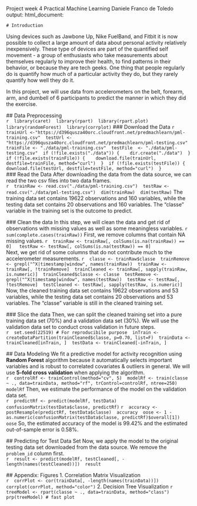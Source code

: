  Project week 4 Practical Machine Learning 
 Daniele Franco de Toledo
 output:
   html_document:
   
   
   
   
    # Introduction  
 Using devices such as Jawbone Up, Nike FuelBand, and Fitbit it is now possible to collect a large amount of data about personal activity relatively inexpensively. These type of devices are part of the quantified self movement - a group of enthusiasts who take measurements about themselves regularly to improve their health, to find patterns in their behavior, or because they are tech geeks. One thing that people regularly do is quantify how much of a particular activity they do, but they rarely quantify how well they do it.  
 
  In this project, we will use data from accelerometers on the belt, forearm, arm, and dumbell of 6 participants to predict the manner in which they did the exercise.  
 
  ## Data Preprocessing  
 ```{r, cache = T}
 library(caret)
 library(rpart)
 library(rpart.plot)
 library(randomForest)
 library(corrplot)
 ```
 ### Download the Data
 ```{r, cache = T}
 trainUrl <-"https://d396qusza40orc.cloudfront.net/predmachlearn/pml-training.csv"
 testUrl <- "https://d396qusza40orc.cloudfront.net/predmachlearn/pml-testing.csv"
 trainFile <- "./data/pml-training.csv"
 testFile  <- "./data/pml-testing.csv"
 if (!file.exists("./data")) {
   dir.create("./data")
 }
 if (!file.exists(trainFile)) {
   download.file(trainUrl, destfile=trainFile, method="curl")
 }
 if (!file.exists(testFile)) {
   download.file(testUrl, destfile=testFile, method="curl")
 }
 ```  
 ### Read the Data
 After downloading the data from the data source, we can read the two csv files into two data frames.        
 ```{r, cache = T}
 trainRaw <- read.csv("./data/pml-training.csv")
 testRaw <- read.csv("./data/pml-testing.csv")
 dim(trainRaw)
 dim(testRaw)
 ```
 The training data set contains 19622 observations and 160 variables, while the testing data set contains 20 observations and 160 variables. The "classe" variable in the training set is the outcome to predict. 
 
  ### Clean the data
 In this step, we will clean the data and get rid of observations with missing values as well as some meaningless variables.
 ```{r, cache = T}
 sum(complete.cases(trainRaw))
 ```
 First, we remove columns that contain NA missing values.
 ```{r, cache = T}
 trainRaw <- trainRaw[, colSums(is.na(trainRaw)) == 0] 
 testRaw <- testRaw[, colSums(is.na(testRaw)) == 0] 
 ```  
 Next, we get rid of some columns that do not contribute much to the accelerometer measurements.
 ```{r, cache = T}
 classe <- trainRaw$classe
 trainRemove <- grepl("^X|timestamp|window", names(trainRaw))
 trainRaw <- trainRaw[, !trainRemove]
 trainCleaned <- trainRaw[, sapply(trainRaw, is.numeric)]
 trainCleaned$classe <- classe
 testRemove <- grepl("^X|timestamp|window", names(testRaw))
 testRaw <- testRaw[, !testRemove]
 testCleaned <- testRaw[, sapply(testRaw, is.numeric)]
 ```
 Now, the cleaned training data set contains 19622 observations and 53 variables, while the testing data set contains 20 observations and 53 variables. The "classe" variable is still in the cleaned training set.
 
  ### Slice the data
 Then, we can split the cleaned training set into a pure training data set (70%) and a validation data set (30%). We will use the validation data set to conduct cross validation in future steps.  
 ```{r, cache = T}
 set.seed(22519) # For reproducibile purpose
 inTrain <- createDataPartition(trainCleaned$classe, p=0.70, list=F)
 trainData <- trainCleaned[inTrain, ]
 testData <- trainCleaned[-inTrain, ]
 ```
 
  ## Data Modeling
 We fit a predictive model for activity recognition using **Random Forest** algorithm because it automatically selects important variables and is robust to correlated covariates & outliers in general. We will use **5-fold cross validation** when applying the algorithm.  
 ```{r, cache = T}
 controlRf <- trainControl(method="cv", 5)
 modelRf <- train(classe ~ ., data=trainData, method="rf", trControl=controlRf, ntree=250)
 modelRf
 ```
 Then, we estimate the performance of the model on the validation data set.  
 ```{r, cache = T}
 predictRf <- predict(modelRf, testData)
 confusionMatrix(testData$classe, predictRf)
 ```
 ```{r, cache = T}
 accuracy <- postResample(predictRf, testData$classe)
 accuracy
 oose <- 1 - as.numeric(confusionMatrix(testData$classe, predictRf)$overall[1])
 oose
 ```
 So, the estimated accuracy of the model is 99.42% and the estimated out-of-sample error is 0.58%.
 
  ## Predicting for Test Data Set
 Now, we apply the model to the original testing data set downloaded from the data source. We remove the `problem_id` column first.  
 ```{r, cache = T}
 result <- predict(modelRf, testCleaned[, -length(names(testCleaned))])
 result
 ```  
 
  ## Appendix: Figures
 1. Correlation Matrix Visualization  
 ```{r, cache = T}
 corrPlot <- cor(trainData[, -length(names(trainData))])
 corrplot(corrPlot, method="color")
 ```
 2. Decision Tree Visualization
 ```{r, cache = T}
 treeModel <- rpart(classe ~ ., data=trainData, method="class")
 prp(treeModel) # fast plot
 ```
